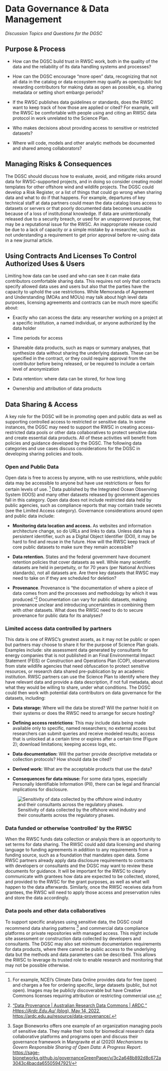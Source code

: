 # Data Governance & Data Management {#sec-append-dgdm}

*Discussion Topics and Questions for the DGSC*

## Purpose & Process

-   How can the DGSC build trust in RWSC work, both in the quality of the data and the reliability of its data handling systems and processes?

-   How can the DGSC encourage “more open” data, recognizing that not all data in the catalog or data ecosystem may qualify as open/public but rewarding contributors for making data as open as possible, e.g. sharing metadata or setting short embargo periods?

-   If the RWSC publishes data guidelines or standards, does the RWSC want to keep track of how those are applied or cited?
    For example, will the RWSC be comfortable with people using and citing an RWSC data protocol in work unrelated to the Science Plan.

-   Who makes decisions about providing access to sensitive or restricted datasets?

-   Where will code, models and other analytic methods be documented and shared among collaborators?

## Managing Risks & Consequences

The DGSC should discuss how to evaluate, avoid, and mitigate risks around data for RWSC-supported projects, and in doing so consider creating model templates for other offshore wind and wildlife projects.
The DGSC could develop a Risk Register, or a list of things that could go wrong when sharing data and what to do if that happens.
For example, departures of key technical staff at data partners could mean the data catalog loses access to datasets or servers or that poorly documented data becomes unusable because of a loss of institutional knowledge.
If data are unintentionally released due to a security breach, or used for an unapproved purpose, that may be a reputational issue for the RWSC.
An inappropriate release could be due to a lack of capacity or a simple mistake by a researcher, such as not understanding a requirement to get prior approval before re-using data in a new journal article.

## Using Contracts And Licenses To Control Authorized Uses & Users 

Limiting how data can be used and who can see it can make data contributors comfortable sharing data.
This requires not only that contracts specify allowed data uses and users but also that the parties have the capacity to uphold the use restrictions.
While Memoranda of Agreement and Understanding (MOAs and MOUs) may talk about high level data purposes, licensing agreements and contracts can be much more specific about:

-   Exactly who can access the data: any researcher working on a project at a specific institution, a named individual, or anyone authorized by the data holder

-   Time periods for access

-   Shareable data products, such as maps or summary analyses, that synthesize data without sharing the underlying datasets.
    These can be specified in the contract, or they could require approval from the contributor before being released, or be required to include a certain level of anonymization

-   Data retention: where data can be stored, for how long

-   Ownership and attribution of data products

## Data Sharing & Access

A key role for the DGSC will be in promoting open and public data as well as supporting controlled access to restricted or sensitive data.
In some instances, the DGSC may need to support the RWSC in creating access-restricted data pools or other data collaboratives to protect sensitive data and create essential data products.
All of these activities will benefit from policies and guidance developed by the DGSC.
The following data categories and use cases discuss considerations for the DGSC in developing sharing policies and tools.

### Open and Public Data

Open data is free to access by anyone, with no use restrictions, while public data may be accessible to anyone but have use restrictions or fees for certain levels of use.
[^append-dgdm-1] Data published by the Integrated Ocean Observing System (IOOS) and many other datasets released by government agencies fall in this category.
Open data does not include restricted data held by public agencies, such as compliance reports that may contain trade secrets (see the Limited Access category).
Governance considerations around open and public data include:

-   **Monitoring data location and access.** As websites and information architecture change, so do URLs and links to data.
    Unless data has a persistent identifier, such as a Digital Object Identifier (DOI), it may be hard to find and reuse in the future.
    How will the RWSC keep track of core public datasets to make sure they remain accessible?

-   **Data retention.** States and the federal government have document retention policies that cover datasets as well.
    While many scientific datasets are held in perpetuity, or for 70 years (per National Archives standards), not all datasets are.
    Are there key datasets that RWSC may need to take on if they are scheduled for deletion?

-   **Provenance**.
    Provenance is “the documentation of where a piece of data comes from and the processes and methodology by which it was produced.”[^append-dgdm-2] Documentation can vary for public datasets, making provenance unclear and introducing uncertainties in combining them with other datasets.
    What does the RWSC need to do to secure provenance for public data for its analyses?

### Limited access data controlled by partners

This data is one of RWSC’s greatest assets, as it may not be public or open but partners may choose to share it for the purpose of Science Plan goals.
Examples include: site assessment data generated by consultants for energy companies that is not published in an Final Environmental Impact Statement (FEIS) or Construction and Operations Plan (COP), observations from state wildlife agencies that need obfuscation to protect sensitive resources, or research data shared pre-publication by an academic institution.
RWSC partners can use the Science Plan to identify where they have relevant data and provide a data description, if not full metadata, about what they would be willing to share, under what conditions.
The DGSC could then work with potential data contributors on data governance for the datasets, including:

-   **Data storage:** Where will the data be stored?
    Will the partner hold it on their systems or does the RWSC need to arrange for secure hosting?

-   **Defining access restrictions**: This may include data being made available only to specific, named researchers; no external access but researchers can submit queries and receive modeled results; access that is unlocked at a certain time or expires after a certain time (Figure 2); download limitations; keeping access logs, etc.

-   **Data documentation:** Will the partner provide descriptive metadata or collection protocols?
    How should data be cited?

-   **Derived work:** What are the acceptable products that use the data?

-   **Consequences for data misuse:** For some data types, especially Personally Identifiable Information (PII), there can be legal and financial implications for disclosure.

![Sensitivity of data collected by the offshore wind industry and their consultants across the regulatory phases.](figures/dgdm/dgdm_fig2.png){#fig-1}

### Data funded or otherwise ‘controlled’ by the RWSC

When the RWSC funds data collection or analysis there is an opportunity to set terms for data sharing.
The RWSC could add data licensing and sharing language to funding agreements in addition to any requirements from a funding source, such as a foundation that mandates open data.
Some RWSC partners already apply data disclosure requirements to contracts with developers or consultants and the DGSC may want to review these documents for guidance.
It will be important for the RWSC to clearly communicate with grantees how data are expected to be collected, stored, and provided to the RWSC for the grant purposes, as well as what will happen to the data afterwards.
Similarly, once the RWSC receives data from grantees, the RWSC will need to apply those access and preservation rules and store the data accordingly.

### Data pools and other data collaboratives

To support specific analyses using sensitive data, the DGSC could recommend data sharing patterns [^append-dgdm-3] and commercial data compliance platforms or private repositories with managed access.
This might include site assessment or construction data collected by developers and consultants.
The DGSC may also set minimum documentation requirements for data products, where there cannot be public access to the underlying data but the methods and data parameters can be described.
This allows the RWSC to leverage its trusted role to enable research and monitoring that may not be possible otherwise.

[^append-dgdm-1]: For example, NCEI’s Climate Data Online provides data for free (open) and charges a fee for ordering specific, large datasets (public, but not open).
    Images may be publicly discoverable but have Creative Commons licenses requiring attribution or restricting commercial use.

[^append-dgdm-2]: [“Data Provenance \| Australian Research Data Commons \| ARDC,” *Https://Ardc.Edu.Au/* (blog), May 14, 2022, https://ardc.edu.au/resource/data-provenance/.](https://www.zotero.org/google-docs/?gP4QvH)

[^append-dgdm-3]: Sage Bioneworks offers one example of an organization managing pools of sensitive data.
    They make their tools for biomedical research data collaborative platforms and programs open and discuss their governance framework in Mangravite et al (2020) *Mechanisms to Govern Responsible Sharing of Open Data: A Progress Report*.
    <https://sage-bionetworks.github.io/governanceGreenPaper/v/3c2a648b892d8c672a3043c4bacda65505947921/>
